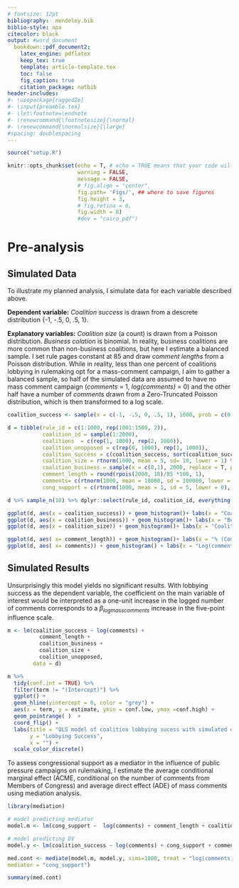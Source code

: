 ```yaml
---
# fontsize: 12pt
bibliography:  mendeley.bib
biblio-style: apa
citecolor: black
output: #word_document
  bookdown::pdf_document2:
    latex_engine: pdflatex
    keep_tex: true
    template: article-template.tex
    toc: false
    fig_caption: true
    citation_package: natbib
header-includes:
#- \usepackage{ragged2e}
#- \input{preamble.tex}
#- \let\footnote=\endnote
#- \renewcommand{\footnotesize}{\normal}
#- \renewcommand{\normalsize}{\large}
#spacing: doublespacing
---
```


```r
source("setup.R")

knitr::opts_chunk$set(echo = T, # echo = TRUE means that your code will show
                      warning = FALSE,
                      message = FALSE,
                      # fig.align = "center", 
                      fig.path= 'Figs/', ## where to save figures
                      fig.height = 3,
                      # fig.retina = 6,
                      fig.width = 8)
                      #dev = "cairo_pdf")
```

# Pre-analysis

## Simulated Data

To illustrate my planned analysis, I simulate data for each variable described above. 

**Dependent variable:** *Coalition success* is drawn from a descrete distribution {-1, -.5, 0, .5, 1}. 

**Explanatory variables:** *Coalition size* (a count) is drawn from a Poisson distribution. *Business colation* is binomial. In reality, business coalitions are more common than non-business coalitions, but here I estimate a balanced sample. I set rule pages constant at 85 and draw *comment lengths* from a Poisson distribution. While in reality, less than one percent of coalitions lobbying in rulemaking opt for a mass-comment campaign, I aim to gather a balanced sample, so half of the simulated data are assumed to have no mass comment campaign (*comments* = 1, *log(comments)* = 0) and the other half have a number of *comments* drawn from a Zero-Truncated Poisson distribution, which is then transformed to a log scale. 

```r
coalition_success <- sample(x = c(-1, -.5, 0, .5, 1), 1000, prob = c(0.1, 0.3, .1, 0.4, 0.1), replace = T)

d = tibble(rule_id = c(1:1000, rep(1001:1500, 2)),
           coalition_id = sample(1:2000),
           coalitions  = c(rep(1, 1000), rep(2, 1000)),
           coalition_unopposed = c(rep(0, 1000), rep(1, 1000)),
           coalition_success = c(coalition_success, sort(coalition_success)), 
           coalition_size = rtnorm(1000, mean = 5, sd= 10, lower = 1) %>% rep(2) %>% round(), 
           coalition_business = sample(x = c(0,1), 2000, replace = T, prob = c(0.3, .7)), 
           comment_length = round(rpois(2000, 10)/85 *100, 1), 
           comments= c(rtnorm(1000, mean = 10000, sd = 100000, lower = 100), rep(1, 1000)) %>% sample() %>% round() , 
           cong_support = c(rtnorm(1000, mean = 1, sd = 5, lower = 0), rep(0, 1000)) %>% sample() %>% round() )

d %>% sample_n(10) %>% dplyr::select(rule_id, coalition_id, everything()) %>% knitr::kable(caption = "Simulated data") %>% kable_styling(font_size = 5)
```

```r
ggplot(d, aes(x = coalition_success)) + geom_histogram()+ labs(x = "Coalition Success")
ggplot(d, aes(x = coalition_business)) + geom_histogram()+ labs(x = "Business Coalition")
ggplot(d, aes(x = coalition_size)) + geom_histogram()+ labs(x = "Coalition size")
```

```r
ggplot(d, aes( x= comment_length)) + geom_histogram()+ labs(x = "% (Comment length/proposed rule length)*100")
ggplot(d, aes( x= comments)) + geom_histogram() + labs(x = "Log(comments)")
```

## Simulated Results
Unsurprisingly this model yields no significant results. With lobbying success as the dependent variable, the coefficient on the main variable of interest would be interpreted as a one-unit increase in the logged number of comments corresponds to a $\beta_{logmasscomments}$ increase in the five-point influence scale.

```r
m <- lm(coalition_success ~ log(comments) + 
          comment_length + 
          coalition_business +  
          coalition_size + 
          coalition_unopposed, 
        data = d) 
```

```r
m %>%
  tidy(conf.int = TRUE) %>% 
  filter(term != "(Intercept)") %>% 
  ggplot() + 
  geom_hline(yintercept = 0, color = "grey") + 
  aes(x = term, y = estimate, ymin = conf.low, ymax =conf.high) + 
  geom_pointrange( )  + 
  coord_flip() +
  labs(title = "OLS model of coalition lobbying sucess with simulated data",
       y = "Lobbying Success", 
       x = "") + 
  scale_color_discrete()
```

To assess congressional support as a mediator in the influence of public pressure campaigns on rulemaking, I estimate the average conditional marginal effect (ACME, conditional on the number of comments from Members of Congress) and average direct effect (ADE) of mass comments using mediation analysis. 

```r
library(mediation)

# model predicting mediator
model.m <- lm(cong_support ~  log(comments) + comment_length + coalition_business+  coalition_size + coalition_unopposed, data = d) 

# model predicting DV
model.y <- lm(coalition_success ~ log(comments) + cong_support + comment_length + coalition_business+  coalition_size + coalition_unopposed, data = d) 

med.cont <- mediate(model.m, model.y, sims=1000, treat = "log(comments)",
mediator = "cong_support")

summary(med.cont)
```